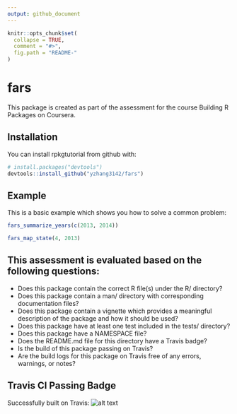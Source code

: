 ```yaml
---
output: github_document
---
```


<!-- README.md is generated from README.Rmd. Please edit that file -->

```r
knitr::opts_chunk$set(
  collapse = TRUE,
  comment = "#>",
  fig.path = "README-"
)
```

# fars

This package is created as part of the assessment for the course Building R
Packages on Coursera.

## Installation

You can install rpkgtutorial from github with:

```r
# install.packages("devtools")
devtools::install_github("yzhang3142/fars")
```

## Example

This is a basic example which shows you how to solve a common problem:

```r
fars_summarize_years(c(2013, 2014))

fars_map_state(4, 2013)
```

## This assessment is evaluated based on the following questions:

* Does this package contain the correct R file(s) under the R/ directory?
* Does this package contain a man/ directory with corresponding 
documentation files?
* Does this package contain a vignette which provides a meaningful description 
of the package and how it should be used?
* Does this package have at least one test included in the tests/ directory?
* Does this package have a NAMESPACE file?
* Does the README.md file for this directory have a Travis badge?
* Is the build of this package passing on Travis?
* Are the build logs for this package on Travis free of any errors, 
warnings, or notes?

## Travis CI Passing Badge
Successfully built on Travis:
![alt text](https://travis-ci.org/yzhang3142/rpkgtutorial.svg?branch=master)
